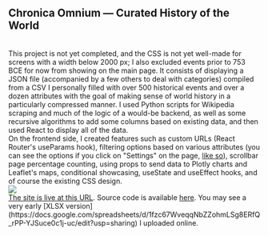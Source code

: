 
## Chronica Omnium — Curated History of the World
<br/>
This project is not yet completed, and the CSS is not yet well-made for screens with a width below 2000 px; I also excluded events prior to 753 BCE for now from showing on the main page. It consists of displaying a JSON file (accompanied by a few others to deal with categories) compiled from a CSV I personally filled with over 500 historical events and over a dozen attributes with the goal of making sense of world history in a particularly compressed manner. I used Python scripts for Wikipedia scraping and much of the logic of a would-be backend, as well as some recursive algorithms to add some columns based on existing data, and then used React to display all of the data.
<br/>
On the frontend side, I created features such as custom URLs (React Router's useParams hook), filtering options based on various attributes (you can see the options if you click on "Settings" on the page, <a href="https://i.imgur.com/P5Ie7qW.png">like so</a>), scrollbar page percentage counting, using props to send data to Plotly charts and Leaflet's maps, conditional showcasing, useState and useEffect hooks, and of course the existing CSS design.
<br/>
<img src="https://i.imgur.com/9pQOLNv.jpg" />
<br/>
<a href="https://world-history-test.netlify.app/">The site is live at this URL</a>. Source code is available <a href="https://github.com/MarinoLinic/chronica-omnium">here</a>. You may see a very early [XLSX version](https://docs.google.com/spreadsheets/d/1fzc67WveqqNbZZohmLSg8ERfQ_rPP-YJSuce0c1j-uc/edit?usp=sharing) I uploaded online.